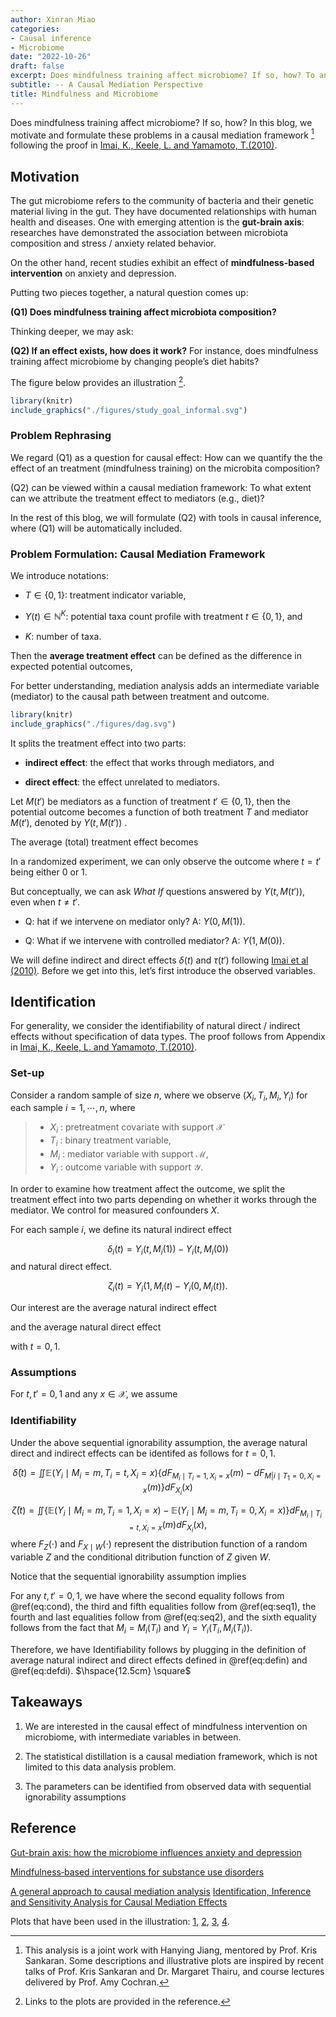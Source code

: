 ```yaml
---
author: Xinran Miao
categories:
- Causal inference
- Microbiome
date: "2022-10-26"
draft: false
excerpt: Does mindfulness training affect microbiome? If so, how? To answer these questions, we motivate and formulate these problems in a causal mediation framework. 
subtitle: -- A Causal Mediation Perspective
title: Mindfulness and Microbiome
---
```


Does mindfulness training affect microbiome? If so, how? In this blog, we motivate and formulate these problems in a causal mediation framework ^[This analysis is a joint work with Hanying Jiang, mentored by Prof. Kris Sankaran. Some descriptions and illustrative plots are inspired by recent talks of Prof. Kris Sankaran and Dr. Margaret Thairu, and course lectures delivered by Prof. Amy Cochran.] following the proof in [Imai, K., Keele, L. and Yamamoto, T.(2010)](https://doi.org/10.1214/10-STS321).


## Motivation

The gut microbiome refers to the community of bacteria and their genetic material living in the gut.
They have documented relationships with human health and diseases. One with emerging attention is the **gut-brain axis**: researches have demonstrated the association between microbiota composition and stress / anxiety related behavior.

On the other hand, recent studies exhibit an effect of **mindfulness-based intervention** on anxiety and depression.

Putting two pieces together, a natural question comes up:

**(Q1) Does mindfulness training affect microbiota composition?**

Thinking deeper, we may ask:

**(Q2) If an effect exists, how does it work?** For instance, does mindfulness training affect microbiome by changing people's diet habits?

The figure below provides an illustration ^[Links to the plots are provided in the reference.].
```r
library(knitr)
include_graphics("./figures/study_goal_informal.svg")
``` 



### Problem Rephrasing

We regard (Q1) as a question for causal effect: How can we quantify the the effect of an treatment (mindfulness training) on the microbita composition?

(Q2) can be viewed within a causal mediation framework: To what extent can we attribute the treatment effect to mediators (e.g., diet)?


In the rest of this blog, we will formulate (Q2) with tools in causal inference, where (Q1) will be automatically included.

### Problem Formulation: Causal Mediation Framework

We introduce notations:

- $T\in\{0, 1\}$: treatment indicator variable,

- $Y(t)\in\mathbb{N}^K$: potential taxa count profile with treatment $t\in\{0,1\}$, and

- $K$: number of taxa. 

Then the **average treatment effect** can be defined as the difference in expected potential outcomes,
\begin{align*}
    \mathbb{E}[Y(1)] - \mathbb{E}[Y(0)].
\end{align*}


For better understanding, mediation analysis adds an intermediate variable (mediator) to the causal path between treatment and outcome. 

```r
library(knitr)
include_graphics("./figures/dag.svg")
``` 


It splits the treatment effect into two parts: 

- **indirect effect**: the effect that works through mediators, and 

- **direct effect**: the effect unrelated to mediators. 

Let $M(t')$ be mediators as a function of treatment $t'\in\{0,1\}$, then the potential outcome becomes a function of both treatment $T$ and mediator $M(t')$, denoted by $Y(t, M(t'))$ \footnote{For simplicity, we omit the dependency of $M$ and $Y$ on $X$ in notations. The rigorous notations are $M(x,t')$ and $Y(x, t, M(x, t'))$.}. 


The average (total) treatment effect becomes
\begin{align*}
    \mathbb{E}[Y(1, M(1))] - \mathbb{E}[Y(0, M(0))].
\end{align*}

In a randomized experiment, we can only observe the outcome where $t=t'$ being either $0$ or $1$. 

But conceptually, we can ask *What If* questions answered by $Y(t, M(t'))$, even when $t\not=t'$.

- Q: hat if we intervene on mediator only? A: $Y(0, M(1))$.

- Q: What if we intervene with controlled mediator? A: $Y(1, M(0))$.




We will define indirect and direct effects $\delta(t)$ and $\tau(t')$ following [Imai et al (2010)](https://doi.org/10.1037/a0020761). Before we get into this, let's first introduce the observed variables.



## Identification

For generality, we consider the identifiability of natural direct / indirect effects without specification of data types. The proof follows from Appendix in [Imai, K., Keele, L. and Yamamoto, T.(2010)](https://doi.org/10.1214/10-STS321).

### Set-up
Consider a random sample of size $n$, where we observe $(X_i, T_i,M_i, Y_i)$ for each sample $i=1,\cdots,n$, where

> * $X_i$ : pretreatment covariate with support $\mathcal{X}$
> * $T_i$ : binary treatment variable,
> * $M_i$ : mediator variable with support $\mathcal{M}$,
> * $Y_i$ : outcome variable with support $\mathcal{Y}$.

In order to examine how treatment affect the outcome, we split the treatment effect into two parts depending on whether it works through the mediator. We control for measured confounders $X$.

For each sample $i$, we define its natural indirect effect 

$$\delta_i(t) = Y_i(t,M_i(1)) - Y_i(t,M_i(0))$$
and natural direct effect.

$$\zeta_i(t) = Y_i(1,M_i(t) - Y_i(0,M_i(t)).$$

Our interest are the average natural indirect effect

\begin{equation} 
  \bar\delta(t) = \mathbb{E}[Y_i(t,M_i(1)) - Y_i(t,M_i(0))]
  (\#eq:defin)
\end{equation} 



and the average natural direct effect 
\begin{equation} 
  \bar\zeta(t) = \mathbb{E}[Y(1, M(t)) - Y(0, M(t))]
  (\#eq:defdi)
\end{equation} 

with $t=0,1$. 




         

### Assumptions

For $t,t'=0,1$ and any $x\in\mathcal{X}$, we assume

\begin{equation} 
  \{Y_i(t',m), M_i(t)\}\perp T_i\mid X_i=x
  (\#eq:seq1)
\end{equation} 

\begin{equation}
 Y_i(t'm) \perp M_i(t)\mid T_i=t, X_i=x
   (\#eq:seq2)
\end{equation}

\begin{equation}
\text{Pr}(T_i=t\mid X_i=x)>0, \mathbb{P}(M_i(t)=m\mid T_i=t,X_i=x)>0
   (\#eq:positivity)
\end{equation}








### Identifiability
::: {.theorem}
${}$
Under the above sequential ignorability assumption, the average natural direct and indirect effects can be identifed as follows for $t=0,1$.

$$\bar\delta(t) = \iint\mathbb{E}(Y_i\mid M_i=m, T_i=t,X_i=x)\{dF_{M_i\mid T_i=1,X_i=x}(m) - dF_{M|i\mid T_1=0,X_i=x}(m)\}dF_{X_i}(x)$$

$$\bar\zeta(t) = \iint\{\mathbb{E}(Y_i\mid M_i=m,T_i=1,X_i=x)-\mathbb{E}(Y_i\mid M_i=m,T_i=0,X_i=x)\}dF_{M_i\mid T_i=t,X_i=x}(m)dF_{X_i}(x),$$
where $F_Z(\cdot)$ and $F_{X\mid W}(\cdot)$ represent the distribution function of a random variable $Z$ and the conditional ditribution function of $Z$ given $W$.
\hspace{12.5cm} 
:::



::: {.proof}
${}$
Notice that the sequential ignorability assumption implies



\begin{equation} 
  Y_i(t',m)\perp T_i\mid M_i(t)=m', X_i=x
  (\#eq:cond)
\end{equation} 



For any $t,t'=0,1$, we have 
\begin{align*}
\mathbb{E}(Y_i(t, M_i(t'))\mid X_i=x) &= \int\mathbb{E}(Y_i(t,m)\mid M_i(t')=m, X_i=x)dF_{M_i(t')\mid X_i=x}(m) \\
&=\int \mathbb{E}(Y_i(t,m)\mid M_i(t')=m,T_i=t',X_i=x)dF_{M_i(t')\mid X_i=x}(m)\\
&= \int\mathbb{E}(Y_i(t,m)\mid T_i=t', X_i=x)dF_{M_i(t')\mid X_i=x}(m)\\
&=\int\mathbb{E}(Y_i(t,m)\mid T_i=t, X_i=x)dF_{M_i(t')\mid T_i=t',X_i=x}(m)\\
&=\int\mathbb{E}(Y_i(t,m)\mid M_i(t)=m,T_i=t,X_i=x)dF_{M_i(t')\mid T_i=t',X_i=x}(m)\\
&=\int \mathbb{E}(Y_i\mid M_i=m, T_i=t, X_i=x)dF_{M_i(t')\mid T_i=t',X_i=x}(m)\\
&=\int\mathbb{E}(Y_i\mid M_i=m, T_i=t,X_i=x)dF_{M_i\mid T_i=t',X_i=x}(m),
\end{align*}
where the second equality follows from \@ref(eq:cond), the third and fifth equalities follow from \@ref(eq:seq1), the fourth and last equalities follow from \@ref(eq:seq2), and the sixth equality follows from the fact that $M_i=M_i(T_i)$ and $Y_i=Y_i(T_i, M_i(T_i))$.

Therefore, we have 
\begin{align*}
\mathbb{E}(Y_i(t,M_i(t')))=\iint \mathbb{E}(Y_i\mid M_i=m,T_i=t,X_i=x)dF_{M_i\mid T_i=t',X_i=x}(m)dF_{X_i}(x)
\end{align*}
Identifiability follows by plugging in the definition of average natural indirect and direct effects defined in \@ref(eq:defin) and \@ref(eq:defdi).
$\hspace{12.5cm} \square$
:::


## Takeaways

1. We are interested in the causal effect of mindfulness intervention on microbiome, with intermediate variables in between.

2. The statistical distillation is a causal mediation framework, which is not limited to this data analysis problem.

3. The parameters can be identified from observed data with sequential ignorability assumptions


## Reference



[Gut-brain axis: how the microbiome influences anxiety and depression](https://doi.org/10.1016/j.tins.2013.01.005)

[Mindfulness‐based interventions for substance use disorders](https://doi.org/10.1002/14651858.CD011723.pub2)

[A general approach to causal mediation analysis](https://doi.org/10.1037/a0020761)
[Identification, Inference and Sensitivity Analysis for Causal Mediation Effects](https://doi.org/10.1214/10-STS321)

Plots that have been used in the illustration: [1](https://www.livescience.com/why-a-balanced-diet-is-important), [2](https://www.spd.org.sg/are_you_getting_quality_sleep/), [3](https://angioedemanews.com/news/test-of-c1-inhibitor-activity-on-dried-blood-spots-may-be-simple-way-to-diagnose-hae/), [4](https://www.verywellmind.com/is-it-normal-anxiety-or-an-anxiety-disorder-2584401).

